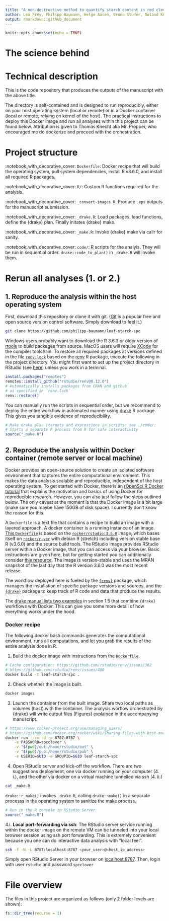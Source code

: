 ```yaml
---
title: "A non-destructive method to quantify starch content in red clover"
author: Lea Frey, Philipp Baumann, Helge Aasen, Bruno Studer, Roland Kölliker
output: rmarkdown::github_document
---
```


```r
knitr::opts_chunk$set(echo = TRUE)
```
# The science behind

# Technical description

This is the code repository that produces the outputs of the manuscript with the above title.

The directory is self-contained and is designed to run reproducibly, either on your host operating system (local or remote) or in a Docker container (local or remote; relying on kernel of the host). The practical instructions to deploy this Docker image and run all analyses within this project can be found below. Attribution is given to Thomas Knecht aka Mr. Propper, who encouraged me do dockerize and proceed with the orchestration.

# Project structure

:notebook_with_decorative_cover: `Dockerfile`: Docker recipe that will build the operating system, pull system dependencies, install R v3.6.0, and install all required R packages.

:notebook_with_decorative_cover: `R/`: Custom R functions required for the analysis.

:notebook_with_decorative_cover: `_convert-images.R`: Produce `.eps` outputs for the manuscript submission.

:notebook_with_decorative_cover: `_drake.R`: Load packages, load functions, define the {drake} plan. Finally initates {drake} make.

:notebook_with_decorative_cover: `_make.R`: Invoke {drake} make via callr for sanity.

:notebook_with_decorative_cover: `code/`: R scripts for the analyis. They will be run in sequential order. `drake::code_to_plan()` in `_drake.R` will invoke them.



# Rerun all analyses (1. or 2.)

## 1. Reproduce the analysis within the host operating system

First, download this repository or clone it with git. ([Git](https://git-scm.com/) is a popular free and open source version control software. Simply download to feel it.)

```bash
git clone https://github.com/philipp-baumann/leaf-starch-spc
```

Windows users probably want to download the R 3.6.3 or older version of [rtools](https://cran.r-project.org/bin/windows/Rtools/history.html) to build packages from source. MacOS users will require [XCode](https://developer.apple.com/xcode/) for the compiler toolchain. To restore all required packages at versions defined in the file [`renv.lock`](https://github.com/philipp-baumann/leaf-starch-spc/blob/master/renv.lock) based on the  [renv](https://github.com/rstudio/renv) R package, execute the following in the project directory. You might first want to set up the project directory in RStudio (see [here](https://r4ds.had.co.nz/workflow-projects.html)) unless you work in a terminal.

```r
install.packages("remotes")
remotes::install_github("rstudio/renv@0.12.0")
# Automatically installs packages from CRAN and github 
# as specified in `renv.lock`
renv::restore()
```

You can manually run the scripts in sequential order, but we recommend to deploy the entire workflow in automated manner using [drake](https://books.ropensci.org/drake/) R package. This gives you tangible evidence of reproducibility.

```r
# Make drake plan (targets and expressions in scripts: see ./code/:
# Starts a separate R process from R for safe interactivity
source("_make.R")
```

## 2. Reproduce the analysis within Docker container (remote server or local machine)

Docker provides an open-source solution to create an isolated software environment that captures the entire computational environment. This makes the data analysis scalable and reproducible, independent of the host operating system. To get started with Docker, there is an [rOpenSci R Docker tutorial](https://ropenscilabs.github.io/r-docker-tutorial/) that explains the motivation and basics of using Docker for reproducible research. However, you can also just follow the steps outlined below. The only caveat at the moment is that the Docker image is a bit large (make sure you maybe have 150GB of disk space). I currently don't know the reason for this.

A `Dockerfile` is a text file that contains a recipe to build an image with a layered approach. A docker container is a running instance of an image. [This `Dockerfile`](https://github.com/philipp-baumann/leaf-starch-spc/blob/master/Dockerfile) is based on the [`rocker/rstudio:3.6.0`](https://hub.docker.com/r/rocker/rstudio/) image, which bases itself on [`rocker/r-ver`](https://hub.docker.com/r/rocker/r-ver/) with debian 9 (stretch) including version stable base R (v3.6.0) and the source build tools. The RStudio image provides RStudio server within a Docker image, that you can access via your browser. Basic instructions are given here, but for getting started you can additionally consider [this resource](https://github.com/rocker-org/rocker/wiki/Using-the-RStudio-image). The image is version-stable and uses the MRAN snapshot of the last day that the R version 3.6.0 was the most recent release.

The workflow deployed here is fueled by the [`{renv}`](https://rstudio.github.io/renv/articles/renv.html) package, which manages the installation of specific package versions and sources, and the [`{drake}`](https://docs.ropensci.org/drake/) package to keep track of R code and data that produce the results.

The [drake manual lists two examples](https://ropenscilabs.github.io/drake-manual/index.html#with-docker) in section 1.5 that combine `{drake}` workflows with Docker. This can  give you some more detail of how everything works under the hood.

### Docker recipe

The following docker bash commands generates the computational environment, runs all computations, and let you grab the results of the entire analysis done in R.

1. Build the docker image with instructions from the [`Dockerfile`](https://github.com/philipp-baumann/leaf-starch-spc/blob/master/Dockerfile).

```bash
# Cache configuration: https://github.com/rstudio/renv/issues/362
# https://github.com/rstudio/renv/issues/400
docker build -t leaf-starch-spc .
```

2. Check whether the image is built.

```bash
docker images
```

3. Launch the container from the built image. Share two local paths as volumes (host) with the container. The analysis worflow orchestrated by {drake} will write output files (Figures) explained in the accompanying manuscript.

```bash
# https://www.rocker-project.org/use/managing_users/
# https://github.com/rocker-org/rocker/wiki/Sharing-files-with-host-machine
docker run --rm -d -p 8787:8787 \
    -e PASSWORD=spcclover \
    -v "$(pwd)/out:/home/rstudio/out" \
    -v "$(pwd)/pub:/home/rstudio/pub" \
    -e USERID=$UID -e GROUPID=$GID leaf-starch-spc
```

4. Open RStudio server and kick-off the workflow. There are two suggestions deployment, one via docker running on your computer (4. i.), and the other via docker on a virtual machine tunnelled via ssh (4. ii.)

```bash
cat _make.R
```

`drake::r_make()` invokes `_drake.R`, calling `drake::make()` in a separate processs in the operating system to sanitize the make process.

```r
# Run in the R console in RStudio Server
source("_make.R")
```
  
  4.i. **Local port-forwarding via ssh**: The RStudio server service running within the docker image on the remote VM can be tunneled into your local browser session using ssh port forwarding. This is extremely convenient because you one can do interactive data analysis with "local feel".

```bash
ssh -f -N -L 8787:localhost:8787 <your_user>@<host_ip_address>
```
  Simply open RStudio Server in your browser on [localhost:8787](localhost:8787). Then, login with user `rstudio` and password `spcclover`

# File overview

The files in this project are organized as follows (only 2 folder levels are shown):

```r
fs::dir_tree(recurse = 1)
```

